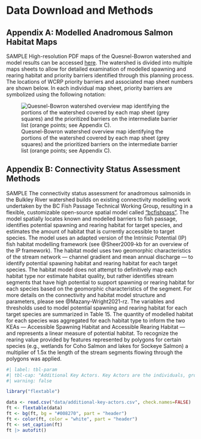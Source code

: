 # Data Download and Methods {-}

## Appendix A: Modelled Anadromous Salmon Habitat Maps {-}

SAMPLE High-resolution PDF maps of the Quesnel-Bowron watershed and model results can be accessed [here](https://github.com/smnorris/bcfishpass/tree/main/wcrp/pdfs). The watershed is divided into multiple maps sheets to allow for detailed examination of modelled spawning and rearing habitat and priority barriers identified through this planning process. The locations of WCRP priority barriers and associated map sheet numbers are shown below. In each individual map sheet, priority barriers are symbolized using the following notation: 

![Quesnel-Bowron watershed overview map identifying the portions of the watershed covered by each map sheet (grey squares) and the prioritized barriers on the intermediate barrier list (orange points; see Appendix C).](images/overview-map-ques-bow.png){#fig-over}

## Appendix B: Connectivity Status Assessment Methods {-}

SAMPLE The connectivity status assessment for anadromous salmonids in the Bulkley River watershed builds on existing connectivity modelling work undertaken by the BC Fish Passage Technical Working Group, resulting in a flexible, customizable open-source spatial model called ["bcfishpass"](https://github.com/smnorris/bcfishpass). The model spatially locates known and modelled barriers to fish passage, identifies potential spawning and rearing habitat for target species, and estimates the amount of habitat that is currently accessible to target species. The model uses an adapted version of the Intrinsic Potential (IP) fish habitat modelling framework (see @Sheer2009-kb for an overview of the IP framework). The habitat model uses two geomorphic characteristics of the stream network — channel gradient and mean annual discharge — to identify potential spawning habitat and rearing habitat for each target species. The habitat model does not attempt to definitively map each habitat type nor estimate habitat quality, but rather identifies stream segments that have high potential to support spawning or rearing habitat for each species based on the geomorphic characteristics of the segment. For more details on the connectivity and habitat model structure and parameters, please see @Mazany-Wright2021-rz. The variables and thresholds used to model potential spawning and rearing habitat for each target species are summarized in Table 15. The quantity of modelled habitat for each species was aggregated for each habitat type to inform the two KEAs — Accessible Spawning Habitat and Accessible Rearing Habitat — and represents a linear measure of potential habitat. To recognize the rearing value provided by features represented by polygons for certain species (e.g., wetlands for Coho Salmon and lakes for Sockeye Salmon) a multiplier of 1.5x the length of the stream segments flowing through the polygons was applied.

```r
#| label: tbl-param
#| tbl-cap: "Additional Key Actors. Key Actors are the individuals, groups, and/or organizations, outside of the planning team, with influence and relevant experience in the watershed, whose engagement will be critical for the successful implementation of the Quesnel-Bowron watershed"
#| warning: false

library("flextable")

data <- read.csv("data/additional-key-actors.csv", check.names=FALSE)
ft <- flextable(data)
ft <- bg(ft, bg = "#008270", part = "header")
ft <- color(ft, color = "white", part = "header")
ft <- set_caption(ft)
ft |> autofit() 
```